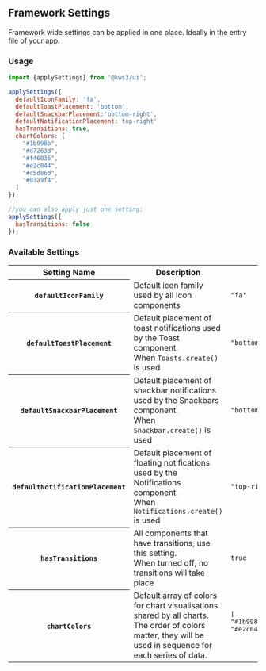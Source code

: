 
<Meta
  title="Framework Settings"
/>

## Framework Settings
Framework wide settings can be applied in one place.
Ideally in the entry file of your app.

### Usage
```js
import {applySettings} from '@kws3/ui';

applySettings({
  defaultIconFamily: 'fa',
  defaultToastPlacement: 'bottom',
  defaultSnackbarPlacement:'bottom-right',
  defaultNotificationPlacement:'top-right'
  hasTransitions: true,
  chartColors: [
    "#1b998b",
    "#d7263d",
    "#f46036",
    "#e2c044",
    "#c5d86d",
    "#03a9f4",
  ]
});

//you can also apply just one setting:
applySettings({
  hasTransitions: false
});
```

### Available Settings
<table class="table is-fullwidth">
  <tbody>
    <tr>
      <th>Setting Name</th>
      <th>Description</th>
      <th>Default Value</th>
    </tr>
    <tr>
      <th><code>defaultIconFamily</code></th>
      <td>Default icon family used by all Icon components</td>
      <td><code>"fa"</code></td>
    </tr>
    <tr>
      <th><code>defaultToastPlacement</code></th>
      <td>Default placement of toast notifications used by the Toast component.<br/>
      When <code>Toasts.create()</code> is used</td>
      <td><code>"bottom"</code></td>
    </tr>
    <tr>
      <th><code>defaultSnackbarPlacement</code></th>
      <td>Default placement of snackbar notifications used by the Snackbars component.<br/>
      When <code>Snackbar.create()</code> is used</td>
      <td><code>"bottom-right"</code></td>
    </tr>
    <tr>
      <th><code>defaultNotificationPlacement</code></th>
      <td>Default placement of floating notifications used by the Notifications component.<br/>
      When <code>Notifications.create()</code> is used</td>
      <td><code>"top-right"</code></td>
    </tr>
    <tr>
      <th><code>hasTransitions</code></th>
      <td>All components that have transitions, use this setting.<br/>
      When turned off, no transitions will take place</td>
      <td><code>true</code></td>
    </tr>
    <tr>
      <th><code>chartColors</code></th>
      <td>Default array of colors for chart visualisations shared by all charts.<br/>The order of colors matter, they will be used in sequence for each series of data.</td>
      <td><pre>[
"#1b998b", "#d7263d", "#f46036", 
"#e2c044", "#c5d86d", "#03a9f4"
          ]</pre>
      </td>
    </tr>
  </tbody>
</table>